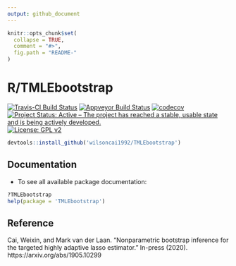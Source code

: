 ```yaml
---
output: github_document
---
```


```r
knitr::opts_chunk$set(
  collapse = TRUE,
  comment = "#>",
  fig.path = "README-"
)
```

# R/TMLEbootstrap

[![Travis-CI Build Status](https://travis-ci.org/wilsoncai1992/TMLEbootstrap.svg?branch=master)](https://travis-ci.org/wilsoncai1992/TMLEbootstrap)
[![Appveyor Build Status](https://ci.appveyor.com/api/projects/status/hagh8vidrdeacr7f?svg=true)](https://ci.appveyor.com/project/wilsoncai1992/TMLEbootstrap)
[![codecov](https://codecov.io/gh/wilsoncai1992/TMLEbootstrap/branch/master/graph/badge.svg)](https://codecov.io/gh/wilsoncai1992/TMLEbootstrap)
[![Project Status: Active – The project has reached a stable, usable state and is being actively developed.](https://www.repostatus.org/badges/latest/active.svg)](https://www.repostatus.org/#active)
[![License: GPL v2](https://img.shields.io/badge/License-GPL%20v2-blue.svg)](https://www.gnu.org/licenses/gpl-2.0)
<!-- [![CRAN_Status_Badge](http://www.r-pkg.org/badges/version/TMLEbootstrap)](http://cran.rstudio.com/web/packages/TMLEbootstrap/index.html) -->
<!-- [![](http://cranlogs.r-pkg.org/badges/TMLEbootstrap)](http://cran.rstudio.com/web/packages/TMLEbootstrap/index.html) [![](http://cranlogs.r-pkg.org/badges/grand-total/TMLEbootstrap)](http://cran.rstudio.com/web/packages/TMLEbootstrap/index.html) -->


```R
devtools::install_github('wilsoncai1992/TMLEbootstrap')
```

## Documentation

* To see all available package documentation:

```R
?TMLEbootstrap
help(package = 'TMLEbootstrap')
```

## Reference

Cai, Weixin, and Mark van der Laan. "Nonparametric bootstrap inference for the targeted highly adaptive lasso estimator." In-press (2020).
https://arxiv.org/abs/1905.10299
